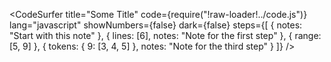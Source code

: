 
<CodeSurfer
  title="Some Title"
  code={require("!raw-loader!../code.js")}
  lang="javascript"
  showNumbers={false}
  dark={false}
  steps={[
    { notes: "Start with this note" },
    { lines: [6], notes: "Note for the first step" },
    { range: [5, 9] },
    { tokens: { 9: [3, 4, 5] }, notes: "Note for the third step" }
  ]}
/>
